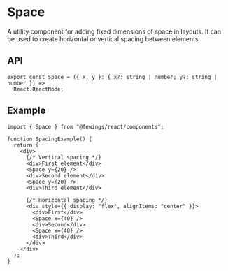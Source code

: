 # Space

A utility component for adding fixed dimensions of space in layouts. It can be used to create horizontal or vertical spacing between elements.

## API

```tsx
export const Space = ({ x, y }: { x?: string | number; y?: string | number }) =>
  React.ReactNode;
```

## Example

```tsx
import { Space } from "@fewings/react/components";

function SpacingExample() {
  return (
    <div>
      {/* Vertical spacing */}
      <div>First element</div>
      <Space y={20} />
      <div>Second element</div>
      <Space y={20} />
      <div>Third element</div>

      {/* Horizontal spacing */}
      <div style={{ display: "flex", alignItems: "center" }}>
        <div>First</div>
        <Space x={40} />
        <div>Second</div>
        <Space x={40} />
        <div>Third</div>
      </div>
    </div>
  );
}
```
